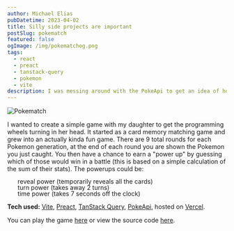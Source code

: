 ```yaml
---
author: Michael Elias
pubDatetime: 2023-04-02
title: Silly side projects are important
postSlug: pokematch
featured: false
ogImage: /img/pokematchog.png
tags:
  - react
  - preact
  - tanstack-query
  - pokemon
  - vite
description: I was messing around with the PokeApi to get an idea of how tanstack-query works to potentially use it for work
---
```



<img src="/img/pokecon.png" alt="Pokematch" class="float-right max-w-[200px] ml-5" />

I wanted to create a simple game with my daughter to get the programming wheels turning in her head. It started as a card memory matching game and grew into an actually kinda fun game. There are 9 total rounds for each Pokemon generation, at the end of each round you are shown the Pokemon you just caught. You then have a chance to earn a "power up" by guessing which of those would win in a battle (this is based on a simple calculation of the sum of their stats). The powerups could be:
<ul style="list-style:none;line-height:1;">
	<li><Pokeball fill="#f8d878" /> reveal power (temporarily reveals all the cards)</li>
	<li><Pokeball fill="#6844fc" /> turn power (takes away 2 turns)</li>
	<li><Pokeball fill="#e40058" /> time power (takes 7 seconds off the clock)</li>
</ul>

<strong>Tech used:</strong> [Vite](https://vitejs.dev/), [Preact](https://preactjs.com/), [TanStack Query](https://tanstack.com/query/latest), [PokeApi](https://pokeapi.co/), hosted on [Vercel](https://vercel.com/).

You can play the game [here](https://pokematch.vercel.app/) or view the source code [here](https://github.com/mikowl/pokematch).

